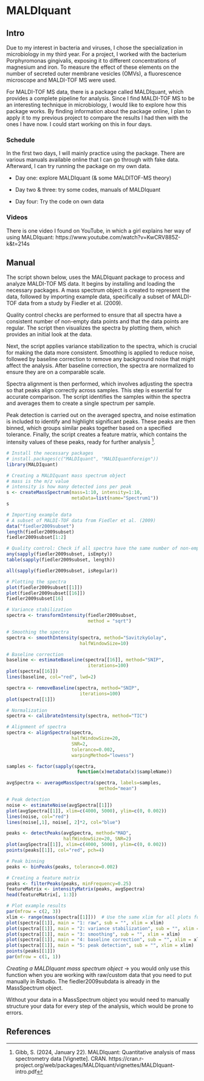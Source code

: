 # MALDIquant 

## Intro 
Due to my interest in bacteria and viruses, I chose the specialization in microbiology in my third year. For a project, I worked with the bacterium Porphyromonas gingivalis, exposing it to different concentrations of magnesium and iron. To measure the effect of these elements on the number of secreted outer membrane vesicles (OMVs), a fluorescence microscope and MALDI-TOF MS were used.

For MALDI-TOF MS data, there is a package called MALDIquant, which provides a complete pipeline for analysis. Since I find MALDI-TOF MS to be an interesting technique in microbiology, I would like to explore how this package works. By finding information about the package online, I plan to apply it to my previous project to compare the results I had then with the ones I have now. I could start working on this in four days.

### Schedule 
In the first two days, I will mainly practice using the package. There are various manuals available online that I can go through with fake data. Afterward, I can try running the package on my own data. 

- Day one: explore MALDIquant (& some MALDITOF-MS theory)

- Day two & three: try some codes, manuals of MALDIquant

- Day four: Try the code on own data 

### Videos 
There is one video I found on YouTube, in which a girl explains her way of using MALDIquant: https://www.youtube.com/watch?v=KwCRV885Z-k&t=214s

## Manual 

The script shown below, uses the MALDIquant package to process and analyze MALDI-TOF MS data. It begins by installing and loading the necessary packages. A mass spectrum object is created to represent the data, followed by importing example data, specifically a subset of MALDI-TOF data from a study by Fiedler et al. (2009).

Quality control checks are performed to ensure that all spectra have a consistent number of non-empty data points and that the data points are regular. The script then visualizes the spectra by plotting them, which provides an initial look at the data.

Next, the script applies variance stabilization to the spectra, which is crucial for making the data more consistent. Smoothing is applied to reduce noise, followed by baseline correction to remove any background noise that might affect the analysis. After baseline correction, the spectra are normalized to ensure they are on a comparable scale.

Spectra alignment is then performed, which involves adjusting the spectra so that peaks align correctly across samples. This step is essential for accurate comparison. The script identifies the samples within the spectra and averages them to create a single spectrum per sample.

Peak detection is carried out on the averaged spectra, and noise estimation is included to identify and highlight significant peaks. These peaks are then binned, which groups similar peaks together based on a specified tolerance. Finally, the script creates a feature matrix, which contains the intensity values of these peaks, ready for further analysis [^1].

```r
# Install the necessary packages
# install.packages(c("MALDIquant", "MALDIquantForeign"))
library(MALDIquant)

# Creating a MALDIquant mass spectrum object
# mass is the m/z value 
# intensity is how many detected ions per peak
s <- createMassSpectrum(mass=1:10, intensity=1:10,
                        metaData=list(name="Spectrum1"))
s

# Importing example data
# A subset of MALDI-TOF data from Fiedler et al. (2009)
data("fiedler2009subset")
length(fiedler2009subset)
fiedler2009subset[1:2]

# Quality control: Check if all spectra have the same number of non-empty data points
any(sapply(fiedler2009subset, isEmpty))
table(sapply(fiedler2009subset, length))

all(sapply(fiedler2009subset, isRegular))

# Plotting the spectra
plot(fiedler2009subset[[1]])
plot(fiedler2009subset[[16]])
fiedler2009subset[16]

# Variance stabilization 
spectra <- transformIntensity(fiedler2009subset,
                              method = "sqrt")

# Smoothing the spectra
spectra <- smoothIntensity(spectra, method="SavitzkyGolay",
                           halfWindowSize=10)

# Baseline correction
baseline <- estimateBaseline(spectra[[16]], method="SNIP",
                              iterations=100)
plot(spectra[[16]])
lines(baseline, col="red", lwd=2)

spectra <- removeBaseline(spectra, method="SNIP",
                           iterations=100)
plot(spectra[[1]])

# Normalization 
spectra <- calibrateIntensity(spectra, method="TIC")

# Alignment of spectra
spectra <- alignSpectra(spectra,
                        halfWindowSize=20,
                        SNR=2,
                        tolerance=0.002,
                        warpingMethod="lowess")

samples <- factor(sapply(spectra,
                          function(x)metaData(x)$sampleName))

avgSpectra <- averageMassSpectra(spectra, labels=samples,
                                  method="mean")

# Peak detection
noise <- estimateNoise(avgSpectra[[1]])
plot(avgSpectra[[1]], xlim=c(4000, 5000), ylim=c(0, 0.002))
lines(noise, col="red")
lines(noise[,1], noise[, 2]*2, col="blue")

peaks <- detectPeaks(avgSpectra, method="MAD",
                     halfWindowSize=20, SNR=2)
plot(avgSpectra[[1]], xlim=c(4000, 5000), ylim=c(0, 0.002))
points(peaks[[1]], col="red", pch=4)

# Peak binning  
peaks <- binPeaks(peaks, tolerance=0.002)

# Creating a feature matrix 
peaks <- filterPeaks(peaks, minFrequency=0.25)
featureMatrix <- intensityMatrix(peaks, avgSpectra)
head(featureMatrix[, 1:3])

# Plot example results
par(mfrow = c(2, 3))
xlim <- range(mass(spectra[[1]]))  # Use the same xlim for all plots for better comparison
plot(spectra[[1]], main = "1: raw", sub = "", xlim = xlim)
plot(spectra[[1]], main = "2: variance stabilization", sub = "", xlim = xlim)
plot(spectra[[1]], main = "3: smoothing", sub = "", xlim = xlim)
plot(spectra[[1]], main = "4: baseline correction", sub = "", xlim = xlim)
plot(spectra[[1]], main = "5: peak detection", sub = "", xlim = xlim)
points(peaks[[1]])
par(mfrow = c(1, 1))

```


*Creating a MALDIquant mass spectrum object* -> you would only use this function when you are working with raw/custom data that you need to put manually in Rstudio. The fiedler2009subdata is already in the MassSpectrum object. 

Without your data in a MassSpectrum object you would need to manually structure your data for every step of the analysis, which would be prone to errors. 

## References 

[^1]: Gibb, S. (2024, January 22). MALDIquant: Quantitative analysis of mass spectrometry data [Vignette]. CRAN. https://cran.r-project.org/web/packages/MALDIquant/vignettes/MALDIquant-intro.pdf
